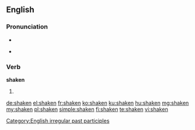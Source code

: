 ==English==

===Pronunciation===
* {{IPA|/ˈʃeɪkən/}}
* {{audio|en-us-shaken.ogg|Audio (US)}}
*: {{rhymes|eɪkən}}

===Verb===
'''shaken'''

# {{past participle of|[[shake]]}}

[[Category:English irregular past participles]]

[[de:shaken]]
[[el:shaken]]
[[fr:shaken]]
[[ko:shaken]]
[[ku:shaken]]
[[hu:shaken]]
[[mg:shaken]]
[[my:shaken]]
[[pl:shaken]]
[[simple:shaken]]
[[fi:shaken]]
[[te:shaken]]
[[vi:shaken]]